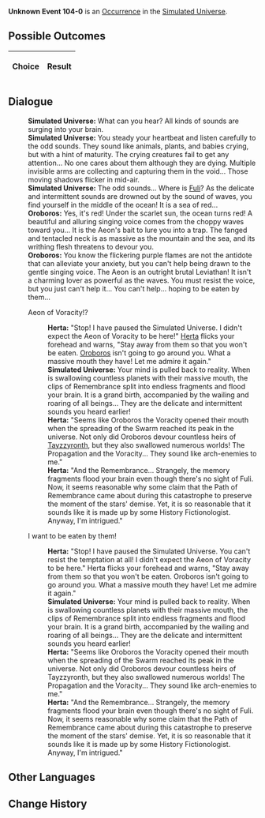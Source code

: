 {{Simulated Universe Event Infobox
|title         = Unknown Event 104-0
|image         = undefined.png
|type          =
|domains_su    = 
|domains_ext   = 
|domains_swarm = 
|domains_gng   = 
|requirements  =
|prev          = 
|next          = 
|indexRewards  =
|characters    = Herta;Fuli;Oroboros;Tayzzyronth
}}
'''Unknown Event 104-0''' is an [[Simulated Universe/Occurrence|Occurrence]] in the [[Simulated Universe]].

==Possible Outcomes==
{| class="article-table"
!Choice
!Result

|}

<!--
==Gameplay Notes==

-->
==Dialogue==
{{Dialogue Start}}
:'''Simulated Universe:''' What can you hear? All kinds of sounds are surging into your brain.
:'''Simulated Universe:''' You steady your heartbeat and listen carefully to the odd sounds. They sound like animals, plants, and babies crying, but with a hint of maturity. The crying creatures fail to get any attention... No one cares about them although they are dying. Multiple invisible arms are collecting and capturing them in the void... Those moving shadows flicker in mid-air.
:'''Simulated Universe:''' The odd sounds... Where is [[Fuli]]? As the delicate and intermittent sounds are drowned out by the sound of waves, you find yourself in the middle of the ocean! It is a sea of red...
:'''Oroboros:''' Yes, it's red! Under the scarlet sun, the ocean turns red! A beautiful and alluring singing voice comes from the choppy waves toward you... It is the Aeon's bait to lure you into a trap. The fanged and tentacled neck is as massive as the mountain and the sea, and its writhing flesh threatens to devour you.
:'''Oroboros:''' You know the flickering purple flames are not the antidote that can alleviate your anxiety, but you can't help being drawn to the gentle singing voice. The Aeon is an outright brutal Leviathan! It isn't a charming lover as powerful as the waves. You must resist the voice, but you just can't help it... You can't help... hoping to be eaten by them...
:{{DIcon|Arrow}} Aeon of Voracity!?
::'''Herta:''' "Stop! I have paused the Simulated Universe. I didn't expect the Aeon of Voracity to be here!" [[Herta]] flicks your forehead and warns, "Stay away from them so that you won't be eaten. [[Oroboros]] isn't going to go around you. What a massive mouth they have! Let me admire it again."
::'''Simulated Universe:''' Your mind is pulled back to reality. When {{Color|Keyword|Oroboros}} is swallowing countless planets with their massive mouth, the clips of Remembrance split into endless fragments and flood your brain. It is a grand birth, accompanied by the wailing and roaring of all beings... They are the delicate and intermittent sounds you heard earlier!
::'''Herta:''' "Seems like Oroboros the Voracity opened their mouth when the spreading of the Swarm reached its peak in the universe. Not only did Oroboros devour countless heirs of [[Tayzzyronth]], but they also swallowed numerous worlds! The Propagation and the Voracity... They sound like arch-enemies to me."
::'''Herta:''' "And the Remembrance... Strangely, the memory fragments flood your brain even though there's no sight of Fuli. Now, it seems reasonable why some claim that the Path of Remembrance came about during this catastrophe to preserve the moment of the stars' demise. Yet, it is so reasonable that it sounds like it is made up by some History Fictionologist. Anyway, I'm intrigued."
:{{DIcon|Arrow}} I want to be eaten by them!
::'''Herta:''' "Stop! I have paused the Simulated Universe. You can't resist the temptation at all! I didn't expect the Aeon of Voracity to be here." Herta flicks your forehead and warns, "Stay away from them so that you won't be eaten. Oroboros isn't going to go around you. What a massive mouth they have! Let me admire it again."
::'''Simulated Universe:''' Your mind is pulled back to reality. When {{Color|Keyword|Oroboros}} is swallowing countless planets with their massive mouth, the clips of Remembrance split into endless fragments and flood your brain. It is a grand birth, accompanied by the wailing and roaring of all beings... They are the delicate and intermittent sounds you heard earlier!
::'''Herta:''' "Seems like Oroboros the Voracity opened their mouth when the spreading of the Swarm reached its peak in the universe. Not only did Oroboros devour countless heirs of Tayzzyronth, but they also swallowed numerous worlds! The Propagation and the Voracity... They sound like arch-enemies to me."
::'''Herta:''' "And the Remembrance... Strangely, the memory fragments flood your brain even though there's no sight of Fuli. Now, it seems reasonable why some claim that the Path of Remembrance came about during this catastrophe to preserve the moment of the stars' demise. Yet, it is so reasonable that it sounds like it is made up by some History Fictionologist. Anyway, I'm intrigued."
{{Dialogue End}}

==Other Languages==
{{Other Languages
|en    = 
|zhs   = 
|zht   = 
|ja    = 
|ko    = 
|es    = 
|fr    = 
|ru    = 
|th    = 
|vi    = 
|de    = 
|id    = 
|pt    = 
}}

==Change History==
{{Change History|1.0}}
